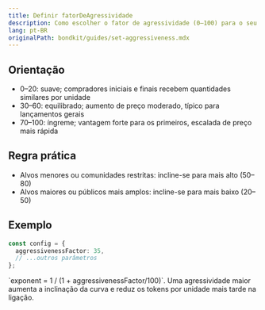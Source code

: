 ```yaml
---
title: Definir fatorDeAgressividade
description: Como escolher o fator de agressividade (0–100) para o seu lançamento.
lang: pt-BR
originalPath: bondkit/guides/set-aggressiveness.mdx
---
```

## Orientação

- 0–20: suave; compradores iniciais e finais recebem quantidades similares por unidade
- 30–60: equilibrado; aumento de preço moderado, típico para lançamentos gerais
- 70–100: íngreme; vantagem forte para os primeiros, escalada de preço mais rápida

## Regra prática

- Alvos menores ou comunidades restritas: incline-se para mais alto (50–80)
- Alvos maiores ou públicos mais amplos: incline-se para mais baixo (20–50)

## Exemplo

```ts
const config = {
  aggressivenessFactor: 35,
  // ...outros parâmetros
};
```

<Note>
`exponent = 1 / (1 + aggressivenessFactor/100)`. Uma agressividade maior aumenta a inclinação da curva e reduz os tokens por unidade mais tarde na ligação.
</Note>

